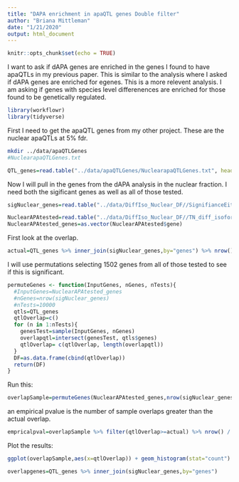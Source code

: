 ```yaml
---
title: "DAPA enrichment in apaQTL genes Double filter"
author: "Briana Mittleman"
date: "1/21/2020"
output: html_document
---
```


```r
knitr::opts_chunk$set(echo = TRUE)
```


I want to ask if dAPA genes are enriched in the genes I found to have apaQTLs in my previous paper. This is similar to the analysis where I asked if dAPA genes are enriched for egenes. This is a more relevent analysis. I am asking if genes with species level differenences are enriched for those found to be genetically regulated.  


```r
library(workflowr)
library(tidyverse)
```

First I need to get the apaQTL genes from my other project. These are the nuclear apaQTLs at 5% fdr.  

```bash
mkdir ../data/apaQTLGenes
#NuclearapaQTLGenes.txt
```

```r
QTL_genes=read.table("../data/apaQTLGenes/NuclearapaQTLGenes.txt", header = F, stringsAsFactors = F, col.names = "genes")
```


Now I will pull in the genes from the dAPA analysis in the nuclear fraction. I need both the sigificant genes as well as all of those tested.    

```r
sigNuclear_genes=read.table("../data/DiffIso_Nuclear_DF//SignifianceEitherGENES_Nuclear.txt", stringsAsFactors = F, col.names = "genes")

NuclearAPAtested=read.table("../data/DiffIso_Nuclear_DF//TN_diff_isoform_allChrom.txt_significance.txt",sep="\t" ,col.names = c('status','loglr','df','p','cluster','p.adjust'),stringsAsFactors = F) %>% filter(status=="Success") %>% separate(cluster, into=c("chrom", "gene"), sep=":") %>% dplyr::select(gene)
NuclearAPAtested_genes=as.vector(NuclearAPAtested$gene)
```

First look at the overlap.  


```r
actual=QTL_genes %>% inner_join(sigNuclear_genes,by="genes") %>% nrow()
```


I will use permutations selecting 1502 genes from all of those tested to see if this is significant.  

```r
permuteGenes <- function(InputGenes, nGenes, nTests){
  #InputGenes=NuclearAPAtested_genes
  #nGenes=nrow(sigNuclear_genes)
  #nTests=10000
  qtls=QTL_genes
  qtlOverlap=c()
  for (n in 1:nTests){
    genesTest=sample(InputGenes, nGenes)
    overlapqtl=intersect(genesTest, qtls$genes)
    qtlOverlap= c(qtlOverlap, length(overlapqtl))
  }
  DF=as.data.frame(cbind(qtlOverlap))
  return(DF)
}

```


Run this:  
```r
overlapSample=permuteGenes(NuclearAPAtested_genes,nrow(sigNuclear_genes), 10000)
```

an empirical pvalue is the number of sample overlaps greater than the actual overlap. 


```r
empricalpval=overlapSample %>% filter(qtlOverlap>=actual) %>% nrow() / 10000
```


Plot the results:  

```r
ggplot(overlapSample,aes(x=qtlOverlap)) + geom_histogram(stat="count") + geom_vline(xintercept =actual, col="red" ) +labs(x="Number of Overlaps", title="Nuclear dAPA overlap with apaQTL Genes") +  annotate("text", x = 110, y = 400, label = paste("Empirical Pvalue=", empricalpval), col="black") +  annotate("text", x = 168, y = 400, label = "Actual Overlap", col="red")
```


```r
overlapgenes=QTL_genes %>% inner_join(sigNuclear_genes,by="genes")

```

